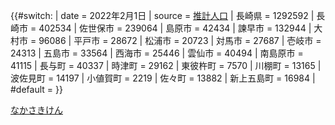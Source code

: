 <includeonly>{{#switch:{{{1}}}
| date       = 2022年2月1日
| source     = [[推計人口]]
| 長崎県     = 1292592
| 長崎市     =  402534
| 佐世保市   =  239064
| 島原市     =   42434
| 諫早市     =  132944
| 大村市     =   96086
| 平戸市     =   28672
| 松浦市     =   20723
| 対馬市     =   27687
| 壱岐市     =   24313
| 五島市     =   33564
| 西海市     =   25446
| 雲仙市     =   40494
| 南島原市   =   41115
| 長与町     =   40337
| 時津町     =   29162
| 東彼杵町   =    7570
| 川棚町     =   13165
| 波佐見町   =   14197
| 小値賀町   =    2219
| 佐々町     =   13882
| 新上五島町 =   16984
| #default   = {{Error|錯誤}}
}}</includeonly><noinclude>{{Documentation|Template:自治體人口/doc}}
[[Category:都道府縣自治體人口模板|なかさきけん]]
</noinclude><!--自治体名注意（諌→諫）-->